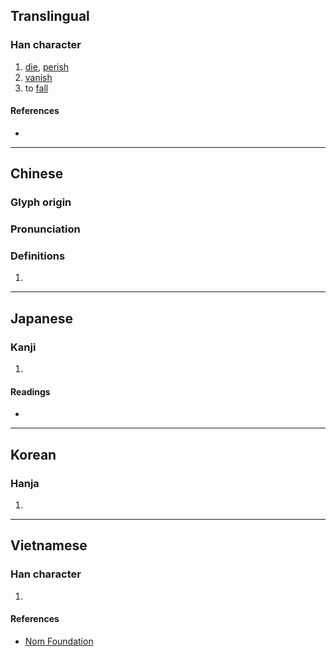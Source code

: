 {{character info/new}}
{{also|殒|隕}}
==Translingual==

===Han character===
{{Han char|rn=78|rad=歹|as=10|sn=14|four=16286|canj=MNRBC|ids=⿰歹員}}

# [[die]], [[perish]]
# [[vanish]]
# to [[fall]]

====References====
* {{Han ref|kx=0582.240|dkj=16535|dj=0975.210|hdz=21392.040|uh=6B9E|ud=27550|bh=E266|bd=57958}}

----

==Chinese==
{{zh-forms|s=殒}}

===Glyph origin===
{{Han etym}}

===Pronunciation===
{{zh-pron
|m=yǔn
|c=wan5
|mc=y
|oc=y
|ma=
|cat=v
}}

===Definitions===
{{zh-hanzi}}

# {{rfdef|lang=zh}}

----

==Japanese==

===Kanji===
{{ja-kanji|grade=|rs=歹10}}

# {{defn|lang=ja|sort=歹10}}

====Readings====
* {{ja-readings|on=[[いん]] (in), [[うん]] (un)|kun=[[しぬ]] (shinu), [[おちる]] (ochiru)}}

----

==Korean==

===Hanja===
{{ko-hanja|hangeul=운|eumhun=|rv=un|mr=un|y=wun}}

# {{defn|lang=ko|sort=歹10}}

----

==Vietnamese==

===Han character===
{{vi-readings|rs=歹10| hanviet = vẫn}}

# {{defn|lang=vi|sort=歹10}}

====References====
*[http://nomfoundation.org/common/nom_details.php?codepoint=6b9e Nom Foundation]